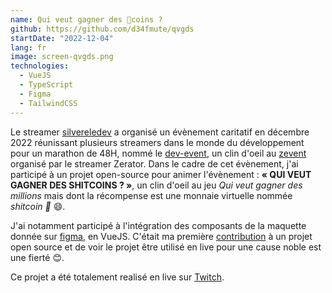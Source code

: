 ```yaml
---
name: Qui veut gagner des 💩coins ?
github: https://github.com/d34fmute/qvgds
startDate: "2022-12-04"
lang: fr
image: screen-qvgds.png
technologies:
  - VueJS
  - TypeScript
  - Figma
  - TailwindCSS
---
```


Le streamer [silvereledev](twitch.tv/silvereledev) a organisé un évènement caritatif en décembre 2022
réunissant plusieurs streamers dans le monde du développement pour un marathon de 48H, nommé le [dev-event](https://ledevevent.com/), un clin d'oeil au [zevent](https://zevent.fr/) organisé par le streamer Zerator.
Dans le cadre de cet évènement, j'ai participé à un projet open-source pour animer l'évènement : **&laquo; QUI VEUT GAGNER DES SHITCOINS ? &raquo;**, un clin d'oeil au jeu _Qui veut gagner des millions_ mais dont la récompense est une monnaie virtuelle nommée _shitcoin 💩_ 😄.

J'ai notamment participé à l'intégration des composants de la maquette donnée sur [figma](https://www.figma.com/file/YyZGzqxlUEDDQTbk0OKvbb/QVGDS?node-id=1-9&t=Fclj4K1rd5MCdILa-0), en VueJS. C'était ma première [contribution](https://github.com/d34fmute/qvgds/pulls?q=+is%3Apr+author%3AFredkiss3+) à un projet open source et de voir le projet être utilisé en live pour une cause noble est une fierté 😊.

Ce projet a été totalement realisé en live sur [Twitch](https://twitch.tv/fredkisss).
